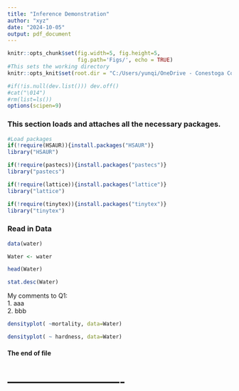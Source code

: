 ```yaml
---
title: "Inference Demonstration"
author: "xyz"
date: "2024-10-05"
output: pdf_document
---
```


```r
knitr::opts_chunk$set(fig.width=5, fig.height=5,
                      fig.path='Figs/', echo = TRUE)
#This sets the working directory
knitr::opts_knit$set(root.dir = "C:/Users/yunqi/OneDrive - Conestoga College/Conestoga_College/DataScience_Conestoga_2309/Lec_W5")

```



```r
#if(!is.null(dev.list())) dev.off()
#cat("\014") 
#rm(list=ls())
options(scipen=9)
```
### This section loads and attaches all the necessary packages.

```r
#Load packages
if(!require(HSAUR)){install.packages("HSAUR")}
library("HSAUR")

if(!require(pastecs)){install.packages("pastecs")}
library("pastecs")

if(!require(lattice)){install.packages("lattice")}
library("lattice")

if(!require(tinytex)){install.packages("tinytex")}
library("tinytex")

```

### Read in Data

```r

data(water)

Water <- water

head(Water)

stat.desc(Water)


```
My comments to Q1: \
1. aaa \
2. bbb \

```r

densityplot( ~mortality, data=Water)

densityplot( ~ hardness, data=Water)

```

#### The end of file

# ----------------------------